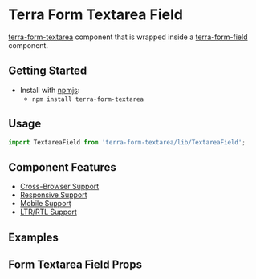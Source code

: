 


<Badge />

# Terra Form Textarea Field

[terra-form-textarea](https://github.com/cerner/terra-core/tree/main/packages/terra-form-textarea) component that is wrapped inside a
[terra-form-field](https://github.com/cerner/terra-core/tree/main/packages/terra-form-field) component.

## Getting Started

- Install with [npmjs](https://www.npmjs.com):
  - `npm install terra-form-textarea`

## Usage

```jsx
import TextareaField from 'terra-form-textarea/lib/TextareaField';
```

## Component Features

 * [Cross-Browser Support](https://engineering.cerner.com/terra-ui/contributing/terra-ui/component-standards#cross-browser-support)
 * [Responsive Support](https://engineering.cerner.com/terra-ui/contributing/terra-ui/component-standards#responsive-support)
 * [Mobile Support](https://engineering.cerner.com/terra-ui/contributing/terra-ui/component-standards#mobile-support)
 * [LTR/RTL Support](https://engineering.cerner.com/terra-ui/contributing/terra-ui/component-standards#ltr--rtl-support)

## Examples
<TextareaFieldExample />
<RequiredTextareaFieldExample />
<IncompleteTextareaFieldExample />

## Form Textarea Field Props
<FormTextareaFieldPropsTable />

